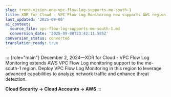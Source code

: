 ```yaml
---
slug: trend-vision-one-vpc-flow-log-supports-me-south-1
title: XDR for Cloud - VPC Flow Log Monitoring now supports AWS region me-south-1
last_updated: '2025-09-08'
ai_context:
  source_file: vpc-flow-log-supports-me-south-1.md
  conversion_date: '2025-09-08T23:42:11.585Z'
conversion_status: converted
translation_ready: true
---
```


::: {role="main"}
December 2, 2024—XDR for Cloud - VPC Flow Log Monitoring extends AWS VPC Flow Log monitoring support to the me-south-1 region. Deploy VPC Flow Log Monitoring in this region to leverage advanced capabilities to analyze network traffic and enhance threat detection.

**Cloud Security → Cloud Accounts → AWS**
:::

